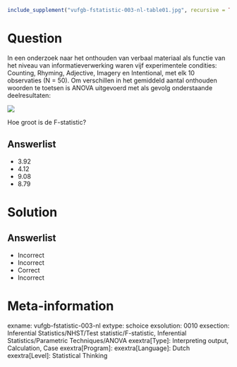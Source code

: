 ```{r, echo = FALSE, results = "hide"}
include_supplement("vufgb-fstatistic-003-nl-table01.jpg", recursive = TRUE)
```

Question
========

In een onderzoek naar het onthouden van verbaal materiaal als functie van het niveau van informatieverwerking waren vijf experimentele condities: Counting, Rhyming, Adjective, Imagery en Intentional, met elk 10 observaties (N = 50). Om verschillen in het gemiddeld aantal onthouden woorden te toetsen is ANOVA uitgevoerd met als gevolg onderstaande deelresultaten:

![](vufgb-fstatistic-003-nl-table01.jpg)
  
Hoe groot is de F-statistic?  
  
Answerlist
----------
* 3.92
* 4.12
* 9.08
* 8.79

Solution
========

Answerlist
----------
* Incorrect
* Incorrect
* Correct
* Incorrect

Meta-information
================
exname: vufgb-fstatistic-003-nl
extype: schoice
exsolution: 0010
exsection: Inferential Statistics/NHST/Test statistic/F-statistic, Inferential Statistics/Parametric Techniques/ANOVA
exextra[Type]: Interpreting output, Calculation, Case
exextra[Program]: 
exextra[Language]: Dutch
exextra[Level]: Statistical Thinking